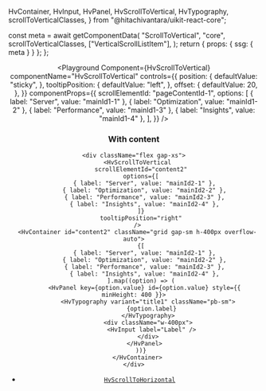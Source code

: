   HvContainer,
  HvInput,
  HvPanel,
  HvScrollToVertical,
  HvTypography,
  scrollToVerticalClasses,
} from "@hitachivantara/uikit-react-core";


  const meta = await getComponentData(
    "ScrollToVertical",
    "core",
    scrollToVerticalClasses,
    ["VerticalScrollListItem"],
  );
  return { props: { ssg: { meta } } };
};

<Header />

<Playground
  Component={HvScrollToVertical}
  componentName="HvScrollToVertical"
  controls={{
    position: {
      defaultValue: "sticky",
    },
    tooltipPosition: {
      defaultValue: "left",
    },
    offset: {
      defaultValue: 20,
    },
  }}
  componentProps={{
    scrollElementId: "pageContentId-1",
    options: [
      { label: "Server", value: "mainId1-1" },
      { label: "Optimization", value: "mainId1-2" },
      { label: "Performance", value: "mainId1-3" },
      { label: "Insights", value: "mainId1-4" },
    ],
  }}
/>

### With content

```tsx live
<div className="flex gap-xs">
  <HvScrollToVertical
    scrollElementId="content2"
    options={[
      { label: "Server", value: "mainId2-1" },
      { label: "Optimization", value: "mainId2-2" },
      { label: "Performance", value: "mainId2-3" },
      { label: "Insights", value: "mainId2-4" },
    ]}
    tooltipPosition="right"
  />
  <HvContainer id="content2" className="grid gap-sm h-400px overflow-auto">
    {[
      { label: "Server", value: "mainId2-1" },
      { label: "Optimization", value: "mainId2-2" },
      { label: "Performance", value: "mainId2-3" },
      { label: "Insights", value: "mainId2-4" },
    ].map((option) => (
      <HvPanel key={option.value} id={option.value} style={{ minHeight: 400 }}>
        <HvTypography variant="title1" className="pb-sm">
          {option.label}
        </HvTypography>
        <div className="w-400px">
          <HvInput label="Label" />
        </div>
      </HvPanel>
    ))}
  </HvContainer>
</div>
```

- [`HvScrollToHorizontal`](/components/scroll-to-horizontal)
